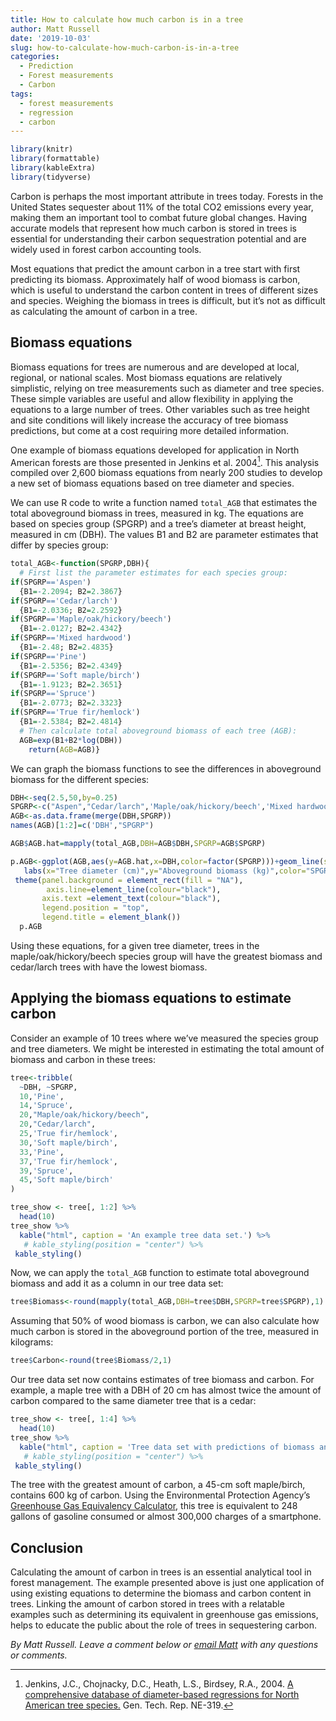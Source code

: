 ```yaml
---
title: How to calculate how much carbon is in a tree
author: Matt Russell
date: '2019-10-03'
slug: how-to-calculate-how-much-carbon-is-in-a-tree
categories:
  - Prediction
  - Forest measurements
  - Carbon
tags:
  - forest measurements
  - regression
  - carbon
---
```


```r
library(knitr)
library(formattable)
library(kableExtra)
library(tidyverse)
```

Carbon is perhaps the most important attribute in trees today. Forests in the United States sequester about 11% of the total CO2 emissions every year, making them an important tool to combat future global changes. Having accurate models that represent how much carbon is stored in trees is essential for understanding their carbon sequestration potential and are widely used in forest carbon accounting tools.   

Most equations that predict the amount carbon in a tree start with first predicting its biomass. Approximately half of wood biomass is carbon, which is useful to understand the carbon content in trees of different sizes and species. Weighing the biomass in trees is difficult, but it's not as difficult as calculating the amount of carbon in a tree. 

## Biomass equations

Biomass equations for trees are numerous and are developed at local, regional, or national scales. Most biomass equations are relatively simplistic, relying on tree measurements such as diameter and tree species. These simple variables are useful and allow flexibility in applying the equations to a large number of trees. Other variables such as tree height and site conditions will likely increase the accuracy of tree biomass predictions, but come at a cost requiring more detailed information.

One example of biomass equations developed for application in North American forests are those presented in Jenkins et al. 2004[^1]. This analysis compiled over 2,600 biomass equations from nearly 200 studies to develop a new set of biomass equations based on tree diameter and species.

We can use R code to write a function named `total_AGB` that estimates the total aboveground biomass in trees, measured in kg. The equations are based on species group (SPGRP) and a tree's diameter at breast height, measured in cm (DBH). The values B1 and B2 are parameter estimates that differ by species group:   

```r
total_AGB<-function(SPGRP,DBH){
  # First list the parameter estimates for each species group:
if(SPGRP=='Aspen')
  {B1=-2.2094; B2=2.3867}
if(SPGRP=='Cedar/larch')	
  {B1=-2.0336; B2=2.2592}
if(SPGRP=='Maple/oak/hickory/beech')	
  {B1=-2.0127; B2=2.4342}
if(SPGRP=='Mixed hardwood')	
  {B1=-2.48; B2=2.4835}
if(SPGRP=='Pine')	
  {B1=-2.5356; B2=2.4349}
if(SPGRP=='Soft maple/birch')	
  {B1=-1.9123; B2=2.3651}
if(SPGRP=='Spruce')	
  {B1=-2.0773; B2=2.3323}
if(SPGRP=='True fir/hemlock') 	
  {B1=-2.5384; B2=2.4814}
  # Then calculate total aboveground biomass of each tree (AGB):
  AGB=exp(B1+B2*log(DBH))
    return(AGB=AGB)}
```

We can graph the biomass functions to see the differences in aboveground biomass for the different species:

```r
DBH<-seq(2.5,50,by=0.25)
SPGRP<-c("Aspen","Cedar/larch",'Maple/oak/hickory/beech','Mixed hardwood','Pine','Soft maple/birch','Soft maple/birch','Spruce','True fir/hemlock')
AGB<-as.data.frame(merge(DBH,SPGRP))
names(AGB)[1:2]=c('DBH',"SPGRP")

AGB$AGB.hat=mapply(total_AGB,DBH=AGB$DBH,SPGRP=AGB$SPGRP)

p.AGB<-ggplot(AGB,aes(y=AGB.hat,x=DBH,color=factor(SPGRP)))+geom_line(size=1)+
   labs(x="Tree diameter (cm)",y="Aboveground biomass (kg)",color="SPGRP")+
 theme(panel.background = element_rect(fill = "NA"),
        axis.line=element_line(colour="black"),
       axis.text =element_text(colour="black"),
       legend.position = "top",
       legend.title = element_blank())
  p.AGB
```

Using these equations, for a given tree diameter, trees in the maple/oak/hickory/beech species group will have the greatest biomass and cedar/larch trees with have the lowest biomass.

## Applying the biomass equations to estimate carbon

Consider an example of 10 trees where we've measured the species group and tree diameters. We might be interested in estimating the total amount of biomass and carbon in these trees:

```r
tree<-tribble(
  ~DBH, ~SPGRP,
  10,'Pine',
  14,'Spruce',
  20,"Maple/oak/hickory/beech",
  20,"Cedar/larch",
  25,'True fir/hemlock',
  30,'Soft maple/birch',
  33,'Pine',
  37,'True fir/hemlock',
  39,'Spruce',
  45,'Soft maple/birch'
)
```

```r
tree_show <- tree[, 1:2] %>% 
  head(10) 
tree_show %>% 
  kable("html", caption = 'An example tree data set.') %>%
   # kable_styling(position = "center") %>% 
 kable_styling()
```

Now, we can apply the `total_AGB` function to estimate total aboveground biomass and add it as a column in our tree data set: 

```r
tree$Biomass<-round(mapply(total_AGB,DBH=tree$DBH,SPGRP=tree$SPGRP),1)
```

Assuming that 50% of wood biomass is carbon, we can also calculate how much carbon is stored in the aboveground portion of the tree, measured in kilograms:  

```r
tree$Carbon<-round(tree$Biomass/2,1)
```

Our tree data set now contains estimates of tree biomass and carbon. For example, a maple tree with a DBH of 20 cm has almost twice the amount of carbon compared to the same diameter tree that is a cedar: 

```r
tree_show <- tree[, 1:4] %>% 
  head(10) 
tree_show %>% 
  kable("html", caption = 'Tree data set with predictions of biomass and carbon in kilograms.') %>%
   # kable_styling(position = "center") %>% 
 kable_styling()
```

The tree with the greatest amount of carbon, a 45-cm soft maple/birch, contains 600 kg of carbon. Using the Environmental Protection Agency's [Greenhouse Gas Equivalency Calculator](https://www.epa.gov/energy/greenhouse-gas-equivalencies-calculator), this tree is equivalent to 248 gallons of gasoline consumed or almost 300,000 charges of a smartphone. 

## Conclusion

Calculating the amount of carbon in trees is an essential analytical tool in forest management. The example presented above is just one application of using existing equations to determine the biomass and carbon content in trees. Linking the amount of carbon stored in trees with a relatable examples such as determining its equivalent in greenhouse gas emissions, helps to educate the public about the role of trees in sequestering carbon.  


[^1]: Jenkins, J.C., Chojnacky, D.C., Heath, L.S., Birdsey, R.A., 2004. [A comprehensive database of diameter-based regressions for North American tree species.](https://www.fs.fed.us/ne/newtown_square/publications/technical_reports/pdfs/2004/ne_gtr319.pdf) Gen. Tech. Rep. NE-319.

*By Matt Russell. Leave a comment below or [email Matt](mailto:matt@arbor-analytics.com) with any questions or comments.*